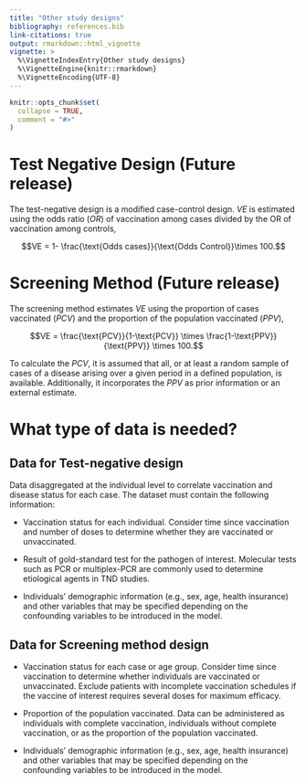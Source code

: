 ```yaml
---
title: "Other study designs"
bibliography: references.bib
link-citations: true
output: rmarkdown::html_vignette
vignette: >
  %\VignetteIndexEntry{Other study designs}
  %\VignetteEngine{knitr::rmarkdown}
  %\VignetteEncoding{UTF-8}
---
```


```r
knitr::opts_chunk$set(
  collapse = TRUE,
  comment = "#>"
)
```

# Test Negative Design (Future release)

The test-negative design is a modified case-control design. $VE$ is estimated using the odds ratio ($OR$) of vaccination among cases divided by the OR of vaccination among controls,

$$VE = 1- \frac{\text{Odds cases}}{\text{Odds Control}}\times 100.$$

# Screening Method (Future release)

The screening method estimates $VE$ using the proportion of cases vaccinated ($PCV$) and the proportion of the population vaccinated ($PPV$),

$$VE = \frac{\text{PCV}}{1-\text{PCV}} \times \frac{1-\text{PPV}}{\text{PPV}} \times 100.$$

To calculate the $PCV$, it is assumed that all, or at least a random sample of cases of a disease arising over a given period in a defined population, is available. Additionally, it incorporates the $PPV$ as prior information or an external estimate.

# What type of data is needed?

## Data for Test-negative design

Data disaggregated at the individual level to correlate vaccination and disease status for each case. The dataset must contain the following information:

- Vaccination status for each individual. Consider time since vaccination and number of doses to determine whether they are vaccinated or unvaccinated.

- Result of gold-standard test for the pathogen of interest. Molecular tests such as PCR or multiplex-PCR are commonly used to determine etiological agents in TND studies.

- Individuals' demographic information (e.g., sex, age, health insurance) and other variables that may be specified depending on the confounding variables to be introduced in the model.

## Data for Screening method design

- Vaccination status for each case or age group. Consider time since vaccination to determine whether individuals are vaccinated or unvaccinated. Exclude patients with incomplete vaccination schedules if the vaccine of interest requires several doses for maximum efficacy.

- Proportion of the population vaccinated. Data can be administered as individuals with complete vaccination, individuals without complete vaccination, or as the proportion of the population vaccinated.

- Individuals' demographic information (e.g., sex, age, health insurance) and other variables that may be specified depending on the confounding variables to be introduced in the model.

